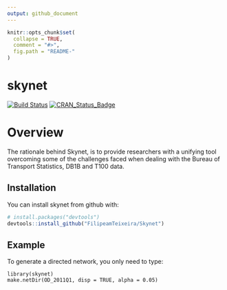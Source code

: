 ```yaml
---
output: github_document
---
```


<!-- README.md is generated from README.Rmd. Please edit that file -->

```r
knitr::opts_chunk$set(
  collapse = TRUE,
  comment = "#>",
  fig.path = "README-"
)
```

# skynet

[![Build Status](https://travis-ci.org/FilipeamTeixeira/skynet.svg)](https://travis-ci.org/FilipeamTeixeira/skynet.svg)
[![CRAN_Status_Badge](http://www.r-pkg.org/badges/version/skynet)](https://cran.r-project.org/package=skynet)



# Overview

The rationale behind Skynet, is to provide researchers with a unifying tool overcoming some of the challenges faced when dealing with the Bureau of Transport Statistics, DB1B and T100 data.

## Installation

You can install skynet from github with:

```r
# install.packages("devtools")
devtools::install_github("FilipeamTeixeira/Skynet")
```

## Example

To generate a directed network, you only need to type:

    library(skynet)
    make.netDir(OD_2011Q1, disp = TRUE, alpha = 0.05)


